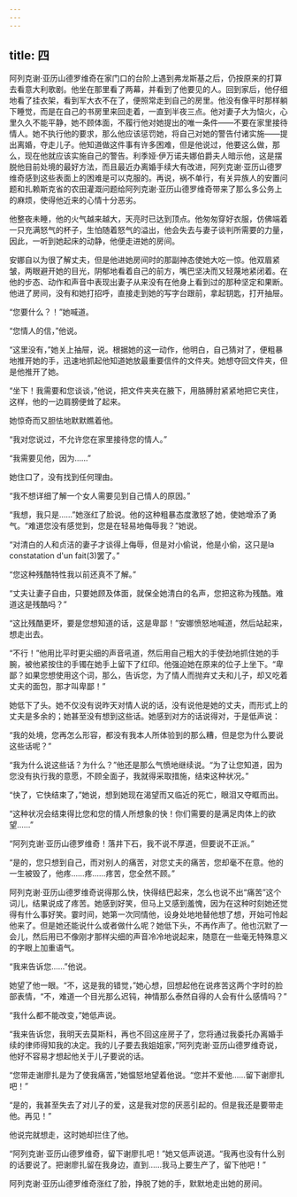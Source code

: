 ```yaml
---
---
---
```

title: 四
---




阿列克谢·亚历山德罗维奇在家门口的台阶上遇到弗龙斯基之后，仍按原来的打算去看意大利歌剧。他坐在那里看了两幕，并看到了他要见的人。回到家后，他仔细地看了挂衣架，看到军大衣不在了，便照常走到自己的房里。他没有像平时那样躺下睡觉，而是在自己的书房里来回走着，一直到半夜三点。他对妻子大为恼火，心里久久不能平静，她不顾体面，不履行他对她提出的唯一条件——不要在家里接待情人。她不执行他的要求，那么他应该惩罚她，将自己对她的警告付诸实施——提出离婚，夺走儿子。他知道做这件事有许多困难，但是他说过，他要这么做，那么，现在他就应该实施自己的警告。利季娅·伊万诺夫娜伯爵夫人暗示他，这是摆脱他目前处境的最好方法，而且最近办离婚手续大有改进，阿列克谢·亚历山德罗维奇感到这些表面上的困难是可以克服的。再说，祸不单行，有关异族人的安置问题和扎赖斯克省的农田灌溉问题给阿列克谢·亚历山德罗维奇带来了那么多公务上的麻烦，使得他近来的心情十分恶劣。

他整夜未睡，他的火气越来越大，天亮时已达到顶点。他匆匆穿好衣服，仿佛端着一只充满怒气的杯子，生怕随着怒气的溢出，他会失去与妻子谈判所需要的力量，因此，一听到她起床的动静，他便走进她的房间。

安娜自以为很了解丈夫，但是他进她房间时的那副神态使她大吃一惊。他双眉紧皱，两眼避开她的目光，阴郁地看着自己的前方，嘴巴坚决而又轻蔑地紧闭着。在他的步态、动作和声音中表现出妻子从来没有在他身上看到过的那种坚定和果断。他进了房间，没有和她打招呼，直接走到她的写字台跟前，拿起钥匙，打开抽屉。

“您要什么？！”她喊道。

“您情人的信，”他说。

“这里没有，”她关上抽屉，说。根据她的这一动作，他明白，自己猜对了，便粗暴地推开她的手，迅速地抓起他知道她放最重要信件的文件夹。她想夺回文件夹，但是他推开了她。

“坐下！我需要和您谈谈，”他说，把文件夹夹在腋下，用胳膊肘紧紧地把它夹住，这样，他的一边肩膀便耸了起来。

她惊奇而又胆怯地默默瞧着他。

“我对您说过，不允许您在家里接待您的情人。”

“我需要见他，因为……”

她住口了，没有找到任何理由。

“我不想详细了解一个女人需要见到自己情人的原因。”

“我想，我只是……”她涨红了脸说。他的这种粗暴态度激怒了她，使她增添了勇气。“难道您没有感觉到，您是在轻易地侮辱我？”她说。

“对清白的人和贞洁的妻子才谈得上侮辱，但是对小偷说，他是小偷，这只是la constatation d'un fait(3)罢了。”

“您这种残酷特性我以前还真不了解。”

“丈夫让妻子自由，只要她顾及体面，就保全她清白的名声，您把这称为残酷。难道这是残酷吗？”

“这比残酷更坏，要是您想知道的话，这是卑鄙！”安娜愤怒地喊道，然后站起来，想走出去。

“不行！”他用比平时更尖细的声音吼道，然后用自己粗大的手使劲地抓住她的手腕，被他紧按住的手镯在她手上留下了红印。他强迫她在原来的位子上坐下。“卑鄙？如果您想使用这个词，那么，告诉您，为了情人而抛弃丈夫和儿子，却又吃着丈夫的面包，那才叫卑鄙！”

她低下了头。她不仅没有说昨天对情人说的话，没有说他是她的丈夫，而形式上的丈夫是多余的；她甚至没有想到这些话。她感到对方的话说得对，于是低声说：

“我的处境，您再怎么形容，都没有我本人所体验到的那么糟，但是您为什么要说这些话呢？”

“我为什么说这些话？为什么？”他还是那么气愤地继续说。“为了让您知道，因为您没有执行我的意愿，不顾全面子，我就得采取措施，结束这种状况。”

“快了，它快结束了，”她说，想到她现在渴望而又临近的死亡，眼泪又夺眶而出。

“这种状况会结束得比您和您的情人所想象的快！你们需要的是满足肉体上的欲望……”

“阿列克谢·亚历山德罗维奇！落井下石，我不说不厚道，但要说不正派。”

“是的，您只想到自己，而对别人的痛苦，对您丈夫的痛苦，您却毫不在意。他的一生被毁了，他疼……疼……疼苦，您全然不顾。”

阿列克谢·亚历山德罗维奇说得那么快，快得结巴起来，怎么也说不出“痛苦”这个词儿，结果说成了疼苦。她感到好笑，但马上又感到羞愧，因为在这种时刻她还觉得有什么事好笑。霎时间，她第一次同情他，设身处地地替他想了想，开始可怜起他来了。但是她还能说什么或者做什么呢？她低下头，不再作声了。他也沉默了一会儿，然后用已不像刚才那样尖细的声音冷冷地说起来，随意在一些毫无特殊意义的字眼上加重语气。

“我来告诉您……”他说。

她望了他一眼。“不，这是我的错觉，”她心想，回想起他在说疼苦这两个字时的脸部表情，“不，难道一个目光那么迟钝，神情那么泰然自得的人会有什么感情吗？”

“我什么都不能改变，”她低声说。

“我来告诉您，我明天去莫斯科，再也不回这座房子了，您将通过我委托办离婚手续的律师得知我的决定。我的儿子要去我姐姐家，”阿列克谢·亚历山德罗维奇说，他好不容易才想起他关于儿子要说的话。

“您带走谢廖扎是为了使我痛苦，”她愠怒地望着他说。“您并不爱他……留下谢廖扎吧！”

“是的，我甚至失去了对儿子的爱，这是我对您的厌恶引起的。但是我还是要带走他。再见！”

他说完就想走，这时她却拦住了他。

“阿列克谢·亚历山德罗维奇，留下谢廖扎吧！”她又低声说道。“我再也没有什么别的话要说了。把谢廖扎留在我身边，直到……我马上要生产了，留下他吧！”

阿列克谢·亚历山德罗维奇涨红了脸，挣脱了她的手，默默地走出她的房间。